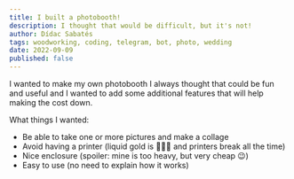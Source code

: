 ```yaml
---
title: I built a photobooth!
description: I thought that would be difficult, but it's not!
author: Dídac Sabatés
tags: woodworking, coding, telegram, bot, photo, wedding
date: 2022-09-09
published: false
---
```


I wanted to make my own photobooth I always thought that could be fun and useful and I wanted to add some additional features that will help making the cost down.

What things I wanted:

- Be able to take one or more pictures and make a collage
- Avoid having a printer (liquid gold is 💸💸💸 and printers break all the time)
- Nice enclosure (spoiler: mine is too heavy, but very cheap 😉)
- Easy to use (no need to explain how it works)
